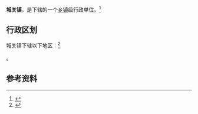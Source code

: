 {{中国乡级行政区|62/08/21/100/000}}

'''城关镇'''，是{{PRC admin/fullname|62/08/21/100/000|3}}下辖的一个[[乡镇|乡镇]]级行政单位。<ref>{{PRC admin/ref sgc|{{PRC admin/parent|62/08/21/100/000}}}}</ref>

== 行政区划 ==

城关镇下辖以下地区：<ref>{{PRC admin/ref sgc|62/08/21/100/000}}</ref>

{{PRC admin/children|62/08/21/100/000}}。

== 参考资料 ==

{{reflist}}

{{行政区划小作品}}
{{PRC admin/navcat|62/08/21/100/000}}